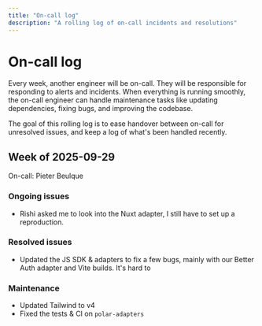 ```yaml
---
title: "On-call log"
description: "A rolling log of on-call incidents and resolutions"
---
```


# On-call log

Every week, another engineer will be on-call. They will be responsible for responding to alerts and incidents.
When everything is running smoothly, the on-call engineer can handle maintenance tasks like updating dependencies, fixing bugs, and improving the codebase.

The goal of this rolling log is to ease handover between on-call for unresolved issues, and keep a log of what's been handled recently.

## Week of 2025-09-29

On-call: Pieter Beulque

### Ongoing issues

- Rishi asked me to look into the Nuxt adapter, I still have to set up a reproduction.

### Resolved issues

- Updated the JS SDK & adapters to fix a few bugs, mainly with our Better Auth adapter and Vite builds. It's hard to

### Maintenance

- Updated Tailwind to v4
- Fixed the tests & CI on `polar-adapters`
